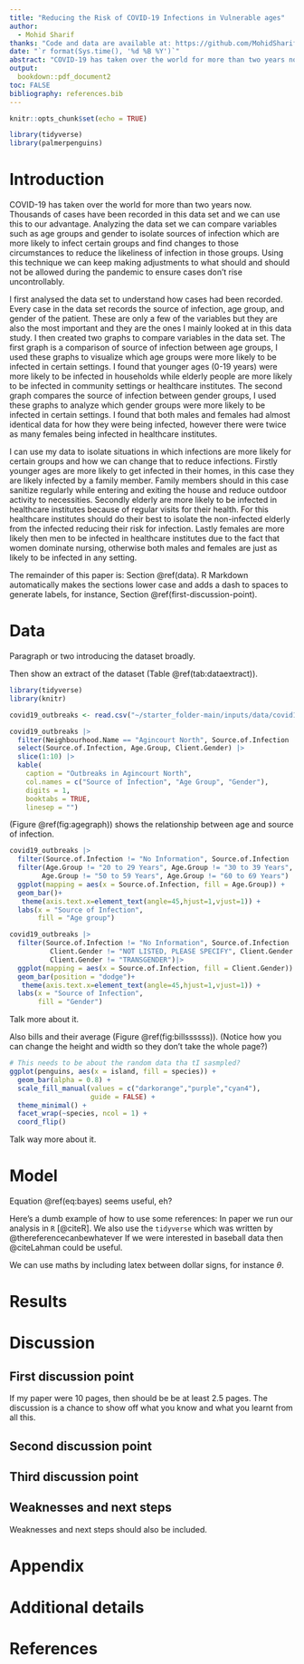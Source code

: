 ```yaml
---
title: "Reducing the Risk of COVID-19 Infections in Vulnerable ages"
author: 
  - Mohid Sharif
thanks: "Code and data are available at: https://github.com/MohidSharif/COVID19_data_paper"
date: "`r format(Sys.time(), '%d %B %Y')`"
abstract: "COVID-19 has taken over the world for more than two years now and it is important to study and understand in which circumstances cases rise and fall. I studied and analyzed data obtained about COVID-19 cases from various communities in Toronto specifying age, gender, and source of infection of the patient. I found that younger age groups are more likely to be infected in their household while the elderly are more likely to be infected in community settings. My findings can be used to identify circumstances in which outbreaks are less likely for certain age groups."
output:
  bookdown::pdf_document2
toc: FALSE
bibliography: references.bib
---
```


```r
knitr::opts_chunk$set(echo = TRUE)

library(tidyverse)
library(palmerpenguins)
```

# Introduction

COVID-19 has taken over the world for more than two years now. Thousands of cases have been recorded in this data set and we can use this to our advantage. Analyzing the data set we can compare variables such as age groups and gender to isolate sources of infection which are more likely to infect certain groups and find changes to those circumstances to reduce the likeliness of infection in those groups. Using this technique we can keep making adjustments to what should and should not be allowed during the pandemic to ensure cases don't rise uncontrollably.

I first analysed the data set to understand how cases had been recorded. Every case in the data set records the source of infection, age group, and gender of the patient. These are only a few of the variables but they are also the most important and they are the ones I mainly looked at in this data study. I then created two graphs to compare variables in the data set. The first graph is a comparison of source of infection between age groups, I used these graphs to visualize which age groups were more likely to be infected in certain settings. I found that younger ages (0-19 years) were more likely to be infected in households while elderly people are more likely to be infected in community settings or healthcare institutes. The second graph compares the source of infection between gender groups, I used these graphs to analyze which gender groups were more likely to be infected in certain settings. I found that both males and females had almost identical data for how they were being infected, however there were twice as many females being infected in healthcare institutes.

I can use my data to isolate situations in which infections are more likely for certain groups and how we can change that to reduce infections. Firstly younger ages are more likely to get infected in their homes, in this case they are likely infected by a family member. Family members should in this case sanitize regularly while entering and exiting the house and reduce outdoor activity to necessities. Secondly elderly are more likely to be infected in healthcare institutes because of regular visits for their health. For this healthcare institutes should do their best to isolate the non-infected elderly from the infected reducing their risk for infection. Lastly females are more likely then men to be infected in healthcare institutes due to the fact that women dominate nursing, otherwise both males and females are just as likely to be infected in any setting.

The remainder of this paper is: Section \@ref(data). R Markdown automatically makes the sections lower case and adds a dash to spaces to generate labels, for instance, Section \@ref(first-discussion-point). 



# Data

Paragraph or two introducing the dataset broadly.

Then show an extract of the dataset (Table \@ref(tab:dataextract)).

```r
library(tidyverse)
library(knitr)

covid19_outbreaks <- read.csv("~/starter_folder-main/inputs/data/covid19_outbreaks.csv")

covid19_outbreaks |> 
  filter(Neighbourhood.Name == "Agincourt North", Source.of.Infection != "No Information", Source.of.Infection != "Pending") |>
  select(Source.of.Infection, Age.Group, Client.Gender) |>
  slice(1:10) |> 
  kable(
    caption = "Outbreaks in Agincourt North",
    col.names = c("Source of Infection", "Age Group", "Gender"),
    digits = 1,
    booktabs = TRUE,
    linesep = "")
```



(Figure \@ref(fig:agegraph)) shows the relationship between age and source of infection.



```r
covid19_outbreaks |> 
  filter(Source.of.Infection != "No Information", Source.of.Infection != "Pending") |>
  filter(Age.Group != "20 to 29 Years", Age.Group != "30 to 39 Years", Age.Group != "40 to 49 Years",
        Age.Group != "50 to 59 Years", Age.Group != "60 to 69 Years") |>
  ggplot(mapping = aes(x = Source.of.Infection, fill = Age.Group)) +
  geom_bar()+
   theme(axis.text.x=element_text(angle=45,hjust=1,vjust=1)) +
  labs(x = "Source of Infection",
       fill = "Age group")
```

```r
covid19_outbreaks |>
  filter(Source.of.Infection != "No Information", Source.of.Infection != "Pending", Client.Gender != "UNKNOWN", Client.Gender != "NON-BINARY",
          Client.Gender != "NOT LISTED, PLEASE SPECIFY", Client.Gender != "OTHER", Client.Gender != "TRANS MAN", Client.Gender != "TRANS WOMAN",
          Client.Gender != "TRANSGENDER")|>
  ggplot(mapping = aes(x = Source.of.Infection, fill = Client.Gender)) +
  geom_bar(position = "dodge")+
   theme(axis.text.x=element_text(angle=45,hjust=1,vjust=1)) +
  labs(x = "Source of Infection",
       fill = "Gender")
```









Talk more about it.

Also bills and their average (Figure \@ref(fig:billssssss)). (Notice how you can change the height and width so they don't take the whole page?)

```r

# This needs to be about the random data tha tI sasmpled?
ggplot(penguins, aes(x = island, fill = species)) +
  geom_bar(alpha = 0.8) +
  scale_fill_manual(values = c("darkorange","purple","cyan4"),
                    guide = FALSE) +
  theme_minimal() +
  facet_wrap(~species, ncol = 1) +
  coord_flip()
```

Talk way more about it. 



# Model

\begin{equation}
Pr(\theta | y) = \frac{Pr(y | \theta) Pr(\theta)}{Pr(y)}  (\#eq:bayes)
\end{equation}

Equation \@ref(eq:bayes) seems useful, eh?

Here's a dumb example of how to use some references: In paper we run our analysis in `R` [@citeR]. We also use the `tidyverse` which was written by @thereferencecanbewhatever If we were interested in baseball data then @citeLahman could be useful. 

We can use maths by including latex between dollar signs, for instance $\theta$.


# Results

# Discussion

## First discussion point

If my paper were 10 pages, then should be be at least 2.5 pages. The discussion is a chance to show off what you know and what you learnt from all this. 

## Second discussion point

## Third discussion point

## Weaknesses and next steps

Weaknesses and next steps should also be included.

\newpage

\appendix

# Appendix {-}


# Additional details


\newpage


# References


